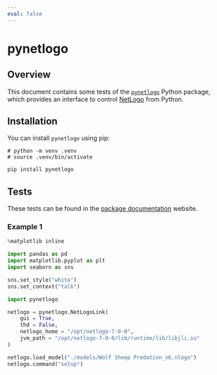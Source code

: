 ```yaml
---
eval: false
---
```


# pynetlogo

## Overview

This document contains some tests of the [`pynetlogo`](https://pynetlogo.readthedocs.io) Python package, which provides an interface to control [NetLogo](https://ccl.northwestern.edu/netlogo/) from Python.

## Installation

You can install `pynetlogo` using pip:

```
# python -m venv .venv
# source .venv/bin/activate
```

```bash
pip install pynetlogo
```

## Tests

These tests can be found in the [package documentation](https://pynetlogo.readthedocs.io) website.

### Example 1

```python
%matplotlib inline

import pandas as pd
import matplotlib.pyplot as plt
import seaborn as sns
```

```python
sns.set_style("white")
sns.set_context("talk")
```

```python
import pynetlogo

netlogo = pynetlogo.NetLogoLink(
    gui = True,
    thd = False,
    netlogo_home = "/opt/netlogo-7-0-0",
    jvm_path = "/opt/netlogo-7-0-0/lib/runtime/lib/libjli.so"
)
```


```python
netlogo.load_model("./models/Wolf Sheep Predation_v6.nlogo")
netlogo.command("setup")
```
